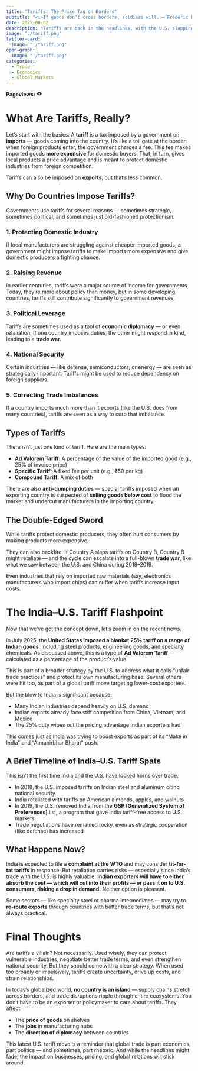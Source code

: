 ```yaml
---
title: "Tariffs: The Price Tag on Borders"
subtitle: "<i>If goods don’t cross borders, soldiers will. — Frédéric Bastiat</i>"
date: 2025-08-02
description: "Tariffs are back in the headlines, with the U.S. slapping a sweeping 25% duty on several Indian goods. But what exactly are tariffs, and why do countries impose them in the first place?"
image: "./tariff.png"
twitter-card:
  image: "./tariff.png"
open-graph:
  image: "./tariff.png"
categories:
  - Trade
  - Economics
  - Global Markets  
---
```


<p><b>Pageviews:</b> <svg xmlns="http://www.w3.org/2000/svg" width="1em" height="1em" viewBox="0 0 256 256"><path fill="currentColor" d="M247.31 124.76c-.35-.79-8.82-19.58-27.65-38.41C194.57 61.26 162.88 48 128 48S61.43 61.26 36.34 86.35C17.51 105.18 9 124 8.69 124.76a8 8 0 0 0 0 6.5c.35.79 8.82 19.57 27.65 38.4C61.43 194.74 93.12 208 128 208s66.57-13.26 91.66-38.34c18.83-18.83 27.3-37.61 27.65-38.4a8 8 0 0 0 0-6.5M128 168a40 40 0 1 1 40-40a40 40 0 0 1-40 40"/></svg> <span class="waline-pageview-count"></i><p>

# What Are Tariffs, Really?
Let’s start with the basics.
A **tariff** is a tax imposed by a government on **imports** — goods coming into the country. It's like a toll gate at the border: when foreign products enter, the government charges a fee. This fee makes imported goods **more expensive** for domestic buyers. That, in turn, gives local products a price advantage and is meant to protect domestic industries from foreign competition.

Tariffs can also be imposed on **exports**, but that’s less common.

## Why Do Countries Impose Tariffs?
Governments use tariffs for several reasons — sometimes strategic, sometimes political, and sometimes just old-fashioned protectionism.

### 1. Protecting Domestic Industry
If local manufacturers are struggling against cheaper imported goods, a government might impose tariffs to make imports more expensive and give domestic producers a fighting chance.

### 2. Raising Revenue
In earlier centuries, tariffs were a major source of income for governments. Today, they’re more about policy than money, but in some developing countries, tariffs still contribute significantly to government revenues.

### 3. Political Leverage
Tariffs are sometimes used as a tool of **economic diplomacy** — or even retaliation. If one country imposes duties, the other might respond in kind, leading to a **trade war**.

### 4. National Security
Certain industries — like defense, semiconductors, or energy — are seen as strategically important. Tariffs might be used to reduce dependency on foreign suppliers.

### 5. Correcting Trade Imbalances
If a country imports much more than it exports (like the U.S. does from many countries), tariffs are seen as a way to curb that imbalance.

## Types of Tariffs
There isn’t just one kind of tariff. Here are the main types:

* **Ad Valorem Tariff**: A percentage of the value of the imported good (e.g., 25% of invoice price)
* **Specific Tariff**: A fixed fee per unit (e.g., ₹50 per kg)
* **Compound Tariff**: A mix of both

There are also **anti-dumping duties** — special tariffs imposed when an exporting country is suspected of **selling goods below cost** to flood the market and undercut manufacturers in the importing country.

## The Double-Edged Sword
While tariffs protect domestic producers, they often hurt consumers by making products more expensive. 

They can also backfire. If Country A slaps tariffs on Country B, Country B might retaliate — and the cycle can escalate into a full-blown **trade war**, like what we saw between the U.S. and China during 2018–2019.

Even industries that rely on imported raw materials (say, electronics manufacturers who import chips) can suffer when tariffs increase input costs.

# The India–U.S. Tariff Flashpoint
Now that we’ve got the concept down, let’s zoom in on the recent news.

In July 2025, the **United States imposed a blanket 25% tariff on a range of Indian goods**, including steel products, engineering goods, and specialty chemicals. As discussed above, this is a type of **Ad Valorem Tariff** — calculated as a percentage of the product’s value.

This is part of a broader strategy by the U.S. to address what it calls “unfair trade practices” and protect its own manufacturing base. Several others were hit too, as part of a global tariff move targeting lower-cost exporters.

But the blow to India is significant because:

* Many Indian industries depend heavily on U.S. demand  
* Indian exports already face stiff competition from China, Vietnam, and Mexico  
* The 25% duty wipes out the pricing advantage Indian exporters had  

This comes just as India was trying to boost exports as part of its “Make in India” and “Atmanirbhar Bharat” push.

## A Brief Timeline of India–U.S. Tariff Spats
This isn’t the first time India and the U.S. have locked horns over trade.

* In 2018, the U.S. imposed tariffs on Indian steel and aluminum citing national security  
* India retaliated with tariffs on American almonds, apples, and walnuts  
* In 2019, the U.S. removed India from the **GSP (Generalized System of Preferences)** list, a program that gave India tariff-free access to U.S. markets  
* Trade negotiations have remained rocky, even as strategic cooperation (like defense) has increased  

## What Happens Now?
India is expected to file a **complaint at the WTO** and may consider **tit-for-tat tariffs** in response. But retaliation carries risks — especially since India’s trade with the U.S. is highly valuable. **Indian exporters will have to either absorb the cost — which will cut into their profits — or pass it on to U.S. consumers, risking a drop in demand.** Neither option is pleasant.

Some sectors — like specialty steel or pharma intermediates — may try to **re-route exports** through countries with better trade terms, but that’s not always practical.

# Final Thoughts
Are tariffs a villain? Not necessarily. Used wisely, they can protect vulnerable industries, negotiate better trade terms, and even strengthen national security. But they should come with a clear strategy. When used too broadly or impulsively, tariffs create uncertainty, drive up costs, and strain relationships.

In today’s globalized world, **no country is an island** — supply chains stretch across borders, and trade disruptions ripple through entire ecosystems. You don’t have to be an exporter or policymaker to care about tariffs. They affect:

* The **price of goods** on shelves  
* The **jobs** in manufacturing hubs  
* The **direction of diplomacy** between countries  

This latest U.S. tariff move is a reminder that global trade is part economics, part politics — and sometimes, part rhetoric. And while the headlines might fade, the impact on businesses, pricing, and global relations will stick around.
